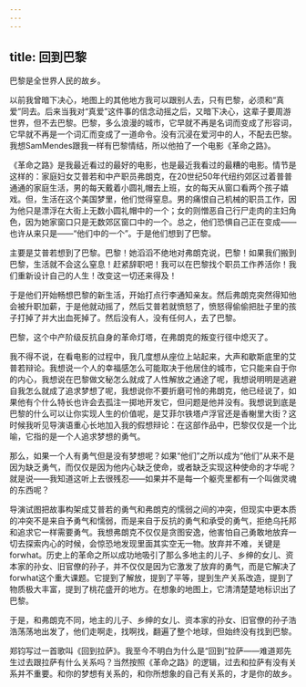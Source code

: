 ```yaml
---
---
---
```

title: 回到巴黎
---




巴黎是全世界人民的故乡。

以前我曾暗下决心，地图上的其他地方我可以跟别人去，只有巴黎，必须和“真爱”同去。后来当我对“真爱”这件事的信念动摇之后，又暗下决心，这辈子要周游世界，但不去巴黎。巴黎，多么浪漫的城市，它早就不再是名词而变成了形容词，它早就不再是一个词汇而变成了一道命令。没有沉浸在爱河中的人，不配去巴黎。我想SamMendes跟我一样有巴黎情结，所以他拍了一个电影《革命之路》。

《革命之路》是我最近看过的最好的电影，也是最近我看过的最糟的电影。情节是这样的：家庭妇女艾普若和中产职员弗朗克，在20世纪50年代纽约郊区过着普普通通的家庭生活，男的每天戴着小圆礼帽去上班，女的每天从窗口看两个孩子嬉戏。但，生活在这个美国梦里，他们觉得窒息。男的痛恨自己机械的职员工作，因为他只是漂浮在大街上无数小圆礼帽中的一个；女的则憎恶自己行尸走肉的主妇角色，因为她家窗口只是无数郊区窗口中的一个。总之，他们恐惧自己正在变成——也许从来只是——“他们中的一个”。于是他们想到了巴黎。

主要是艾普若想到了巴黎。巴黎！她滔滔不绝地对弗朗克说，巴黎！如果我们搬到巴黎，生活就不会这么窒息！赶紧辞职吧！我可以在巴黎找个职员工作养活你！我们重新设计自己的人生！改变这一切还来得及！

于是他们开始畅想巴黎的新生活，开始打点行李通知亲友。然后弗朗克突然得知他会被升职加薪，于是他就动摇了，然后艾普若就愤怒了，愤怒得偷偷把肚子里的孩子打掉了并大出血死掉了。然后没有人，没有任何人，去了巴黎。

巴黎，这个中产阶级反抗自身的革命灯塔，在弗朗克的叛变行径中熄灭了。

我不得不说，在看电影的过程中，我几度想从座位上站起来，大声和歇斯底里的艾普若辩论。我想说一个人的幸福感怎么可能取决于他居住的城市，它只能来自于你的内心，我想说在巴黎做文秘怎么就成了人性解放之通途了呢，我想说明明是逃避自我怎么就成了追求梦想了呢，我想说你不要折磨可怜的弗朗克，他已经说了，如果他有个什么特长也许会去孤注一掷地开发它，但问题是他并没有。我想说到底是巴黎的什么可以让你实现人生的价值呢，是艾菲尔铁塔卢浮官还是香榭里大街？这时候我听见导演语重心长地加入我的假想辩论：在这部作品中，巴黎仅仅是一个比喻，它指的是一个人追求梦想的勇气。

那么，如果一个人有勇气但是没有梦想呢？如果“他们”之所以成为“他们”从来不是因为缺乏勇气，而仅仅是因为他内心缺乏使命，或者缺乏实现这种使命的才华呢？就是说——我知道这听上去很残忍——如果并不是每一个躯壳里都有一个叫做灵魂的东西呢？

导演试图把故事构架成艾普若的勇气和弗朗克的懦弱之间的冲突，但现实中更本质的冲突不是来自予勇气和懦弱，而是来自于反抗的勇气和承受的勇气，拒绝乌托邦和追求它一样需要勇气。我想弗朗克不仅仅是贪图安逸，他害怕自己勇敢地放弃一切去探索内心的时候，会惊恐地发现里面其实空无一物。放弃并不难，关键是forwhat。历史上的革命之所以成功地吸引了那么多地主的儿子、乡绅的女儿、资本家的孙女、旧官僚的孙子，并不仅仅是因为它激发了放弃的勇气，而是它解决了forwhat这个重大课题。它提到了解放，提到了平等，提到生产关系改造，提到了物质极大丰富，提到了桃花盛开的地方。在想象的地图上，它清清楚楚地标识出了巴黎。

于是，和弗朗克不同，地主的儿子、乡绅的女儿、资本家的孙女、旧官僚的孙子浩浩荡荡地出发了，他们走啊走，找啊找，翻遍了整个地球，但始终没有找到巴黎。

郑钧写过一首歌叫《回到拉萨》。我至今不明白为什么是“回到”拉萨——难道郑先生过去跟拉萨有什么关系吗？当然按照《革命之路》的逻辑，过去和拉萨有没有关系并不重要。和你的梦想有关系的，和你所想象的自己有关系的，才是你的故乡。